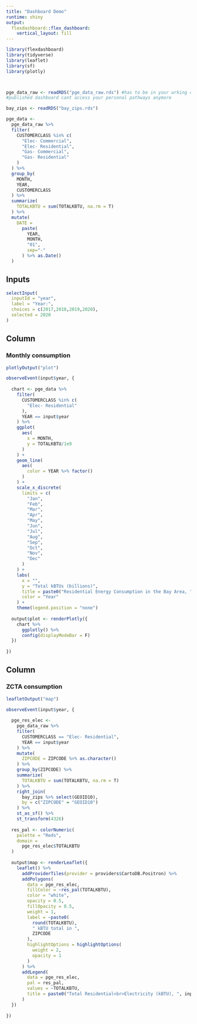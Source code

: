 ```yaml
---
title: "Dashboard Demo"
runtime: shiny
output: 
  flexdashboard::flex_dashboard:
    vertical_layout: fill
---
```


```r
library(flexdashboard)
library(tidyverse)
library(leaflet)
library(sf)
library(plotly)



pge_data_raw <- readRDS("pge_data_raw.rds") #has to be in your wrking dir; no personal pathways
#published dashboard cant access your personal pathways anymore

bay_zips <- readRDS("bay_zips.rds")

pge_data <-
  pge_data_raw %>% 
  filter(
    CUSTOMERCLASS %in% c(
      "Elec- Commercial",
      "Elec- Residential",
      "Gas- Commercial",
      "Gas- Residential"
    )
  ) %>% 
  group_by(
    MONTH, 
    YEAR, 
    CUSTOMERCLASS
  ) %>% 
  summarize(
    TOTALKBTU = sum(TOTALKBTU, na.rm = T)
  ) %>% 
  mutate(
    DATE = 
      paste(
        YEAR,
        MONTH, 
        "01",
        sep="-"
      ) %>% as.Date()
  )
```

Inputs {.sidebar}
-------------------------------------

```r
selectInput(
  inputId = "year", 
  label = "Year:",
  choices = c(2017,2018,2019,2020), 
  selected = 2020
)
```

Column
-------------------------------------

### Monthly consumption

```r
plotlyOutput("plot")
```

```r
observeEvent(input$year, {
  
  chart <- pge_data %>% 
    filter(
      CUSTOMERCLASS %in% c(
        "Elec- Residential"
      ),
      YEAR == input$year
    ) %>% 
    ggplot(
      aes(
        x = MONTH,
        y = TOTALKBTU/1e9
      )
    ) +
    geom_line(
      aes(
        color = YEAR %>% factor()
      )
    ) +
    scale_x_discrete(
      limits = c(
        "Jan",
        "Feb",
        "Mar",
        "Apr",
        "May",
        "Jun",
        "Jul",
        "Aug",
        "Sep",
        "Oct",
        "Nov",
        "Dec"
      )
    ) +
    labs(
      x = "",
      y = "Total kBTUs (billions)",
      title = paste0("Residential Energy Consumption in the Bay Area, ", input$year),
      color = "Year"
    ) + 
    theme(legend.position = "none")
  
  output$plot <- renderPlotly({
    chart %>% 
      ggplotly() %>% 
      config(displayModeBar = F)
  })
  
})
```

Column
-------------------------------------

### ZCTA consumption

```r
leafletOutput("map")
```

```r
observeEvent(input$year, {
  
  pge_res_elec <-
    pge_data_raw %>% 
    filter(
      CUSTOMERCLASS == "Elec- Residential",
      YEAR == input$year
    ) %>% 
    mutate(
      ZIPCODE = ZIPCODE %>% as.character()
    ) %>% 
    group_by(ZIPCODE) %>% 
    summarize(
      TOTALKBTU = sum(TOTALKBTU, na.rm = T)
    ) %>% 
    right_join(
      bay_zips %>% select(GEOID10),
      by = c("ZIPCODE" = "GEOID10")
    ) %>% 
    st_as_sf() %>% 
    st_transform(4326)
  
  res_pal <- colorNumeric(
    palette = "Reds",
    domain = 
      pge_res_elec$TOTALKBTU
  )
  
  output$map <- renderLeaflet({
    leaflet() %>% 
      addProviderTiles(provider = providers$CartoDB.Positron) %>% 
      addPolygons(
        data = pge_res_elec,
        fillColor = ~res_pal(TOTALKBTU),
        color = "white",
        opacity = 0.5,
        fillOpacity = 0.5,
        weight = 1,
        label = ~paste0(
          round(TOTALKBTU), 
          " kBTU total in ",
          ZIPCODE
        ),
        highlightOptions = highlightOptions(
          weight = 2,
          opacity = 1
        )
      ) %>% 
      addLegend(
        data = pge_res_elec,
        pal = res_pal,
        values = ~TOTALKBTU,
        title = paste0("Total Residential<br>Electricity (kBTU), ", input$year)
      )
  })
  
})
```